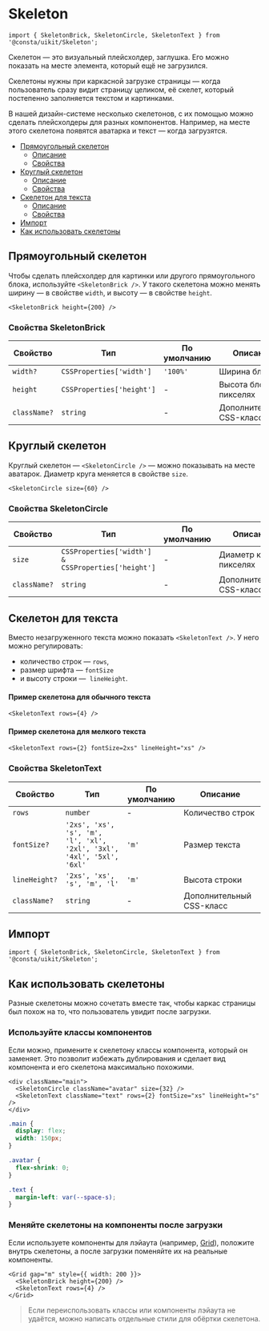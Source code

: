 
<!--info
description: Заглушка для элементов интерфейса. Можно показать на месте элемента, который ещё не загрузился.
-->

# Skeleton

```tsx
import { SkeletonBrick, SkeletonCircle, SkeletonText } from '@consta/uikit/Skeleton';
```

Скелетон — это визуальный плейсхолдер, заглушка. Его можно показать на месте элемента, который ещё не загрузился.

Скелетоны нужны при каркасной загрузке страницы — когда пользователь сразу видит страницу целиком, её скелет, который постепенно заполняется текстом и картинками.

В нашей дизайн-системе несколько скелетонов, с их помощью можно сделать плейсхолдеры для разных компонентов. Например, на месте этого скелетона появятся аватарка и текст — когда загрузятся.

<SkeletonExampleAvatar />

- [Прямоугольный скелетон](#прямоугольный-скелетон)
  - [Описание](#прямоугольный-скелетон)
  - [Свойства](#свойства-skeletonbrick)
- [Круглый скелетон](#круглый-скелетон)
  - [Описание](#круглый-скелетон)
  - [Свойства](#свойства-skeletoncircle)
- [Скелетон для текста](#скелетон-для-текста)
  - [Описание](#скелетон-для-текста)
  - [Свойства](#свойства-skeletontext)
- [Импорт](#импорт)
- [Как использовать скелетоны](#как-использовать-скелетоны)

## Прямоугольный скелетон

Чтобы сделать плейсхолдер для картинки или другого прямоугольного блока,
используйте `<SkeletonBrick />`. У такого скелетона можно менять ширину — в свойстве `width`, и высоту — в свойстве `height`.

<StoryBookExample>
  <SkeletonBrick height={200} />
</StoryBookExample>

```tsx
<SkeletonBrick height={200} />
```

### Свойства SkeletonBrick

| Свойство     | Тип                       | По умолчанию | Описание                 |
| ------------ | ------------------------- | ------------ | ------------------------ |
| `width?`     | `CSSProperties['width']`  | `'100%'`     | Ширина блока             |
| `height`     | `CSSProperties['height']` | -            | Высота блока в пикселях  |
| `className?` | `string`                  | -            | Дополнительный CSS-класс |

## Круглый скелетон

Круглый скелетон — `<SkeletonCircle />` — можно показывать на месте аватарок. Диаметр круга меняется в свойстве `size`.

<StoryBookExample>
  <SkeletonCircle size={60} />
</StoryBookExample>

```tsx
<SkeletonCircle size={60} />
```

### Свойства SkeletonCircle

| Свойство     | Тип                                                | По умолчанию | Описание                 |
| ------------ | -------------------------------------------------- | ------------ | ------------------------ |
| `size`       | `CSSProperties['width'] & CSSProperties['height']` | -            | Диаметр круга в пикселях |
| `className?` | `string`                                           | -            | Дополнительный CSS-класс |

## Скелетон для текста

Вместо незагруженного текста можно показать `<SkeletonText />`. У него можно регулировать:

- количество строк — `rows`,
- размер шрифта — `fontSize`
- и высоту строки —  `lineHeight`.

#### Пример скелетона для обычного текста

<StoryBookExample>
  <SkeletonText rows={4} />
</StoryBookExample>

```tsx
<SkeletonText rows={4} />
```

#### Пример скелетона для мелкого текста

<StoryBookExample>
  <SkeletonText rows={2} fontSize="2xs" lineHeight="xs" />
</StoryBookExample>

```tsx
<SkeletonText rows={2} fontSize=2xs" lineHeight="xs" />
```

### Свойства SkeletonText

| Свойство      | Тип                                                                   | По умолчанию | Описание                 |
| ------------- | --------------------------------------------------------------------- | ------------ | ------------------------ |
| `rows`        | `number`                                                              | -            | Количество строк         |
| `fontSize?`   | `'2xs', 'xs', 's', 'm', 'l', 'xl', '2xl', '3xl', '4xl', '5xl', '6xl'` | `'m'`        | Размер текста            |
| `lineHeight?` | `'2xs', 'xs', 's', 'm', 'l'`                                          | `'m'`        | Высота строки            |
| `className?`  | `string`                                                              | -            | Дополнительный CSS-класс |

## Импорт

```tsx
import { SkeletonBrick, SkeletonCircle, SkeletonText } from '@consta/uikit/Skeleton';
```

## Как использовать скелетоны

Разные скелетоны можно сочетать вместе так, чтобы каркас страницы был похож на то, что пользователь увидит после загрузки.

### Используйте классы компонентов

Если можно, примените к скелетону классы компонента, который он заменяет. Это позволит избежать дублирования и сделает вид компонента и его скелетона максимально похожими.

<SkeletonExampleAvatar />

```tsx
<div className="main">
  <SkeletonCircle className="avatar" size={32} />
  <SkeletonText className="text" rows={2} fontSize="xs" lineHeight="s" />
</div>
```

```css
.main {
  display: flex;
  width: 150px;
}

.avatar {
  flex-shrink: 0;
}

.text {
  margin-left: var(--space-s);
}
```

### Меняйте скелетоны на компоненты после загрузки

Если используете компоненты для лэйаута (например, [Grid](/?path=/docs/components-grid--playground)), положите внутрь скелетоны, а после загрузки поменяйте их на реальные компоненты.

<SkeletonExampleImageAndText />

```tsx
<Grid gap="m" style={{ width: 200 }}>
  <SkeletonBrick height={200} />
  <SkeletonText rows={4} />
</Grid>
```

> Если переиспользовать классы или компоненты лэйаута не удаётся, можно написать отдельные стили для обёртки скелетона.

